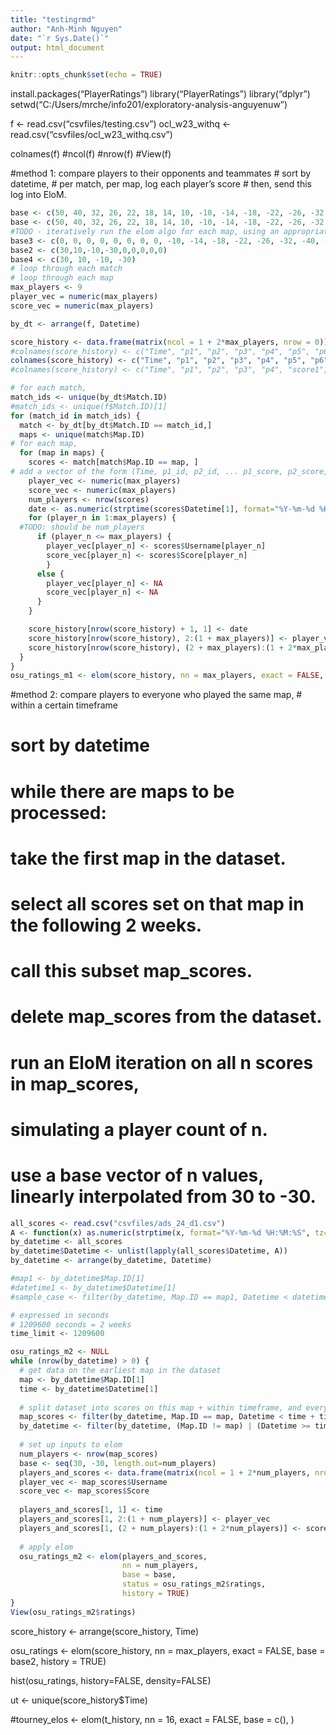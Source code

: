 ```yaml
---
title: "testingrmd"
author: "Anh-Minh Nguyen"
date: "`r Sys.Date()`"
output: html_document
---
```


```r
knitr::opts_chunk$set(echo = TRUE)
```
install.packages("PlayerRatings")
library("PlayerRatings")
library("dplyr")
setwd("C:/Users/mrche/info201/exploratory-analysis-anguyenuw")

f <- read.csv("csvfiles/testing.csv")
ocl_w23_withq <- read.csv("csvfiles/ocl_w23_withq.csv")

colnames(f)
#ncol(f)
#nrow(f)
#View(f)






#method 1: compare players to their opponents and teammates
# sort by datetime, 
# per match, per map, log each player's score
# then, send this log into EloM.
```r

base <- c(50, 40, 32, 26, 22, 18, 14, 10, -10, -14, -18, -22, -26, -32, -40, -50)
base <- c(50, 40, 32, 26, 22, 18, 14, 10, -10, -14, -18, -22, -26, -32, -40, -50)
#TODO - iteratively run the elom algo for each map, using an appropriately sized base vector
base3 <- c(0, 0, 0, 0, 0, 0, 0, 0, -10, -14, -18, -22, -26, -32, -40, -50)
base2 <- c(30,10,-10,-30,0,0,0,0,0)
base4 <- c(30, 10, -10, -30)
# loop through each match
# loop through each map
max_players <- 9
player_vec = numeric(max_players)
score_vec = numeric(max_players)

by_dt <- arrange(f, Datetime)

score_history <- data.frame(matrix(ncol = 1 + 2*max_players, nrow = 0))
#colnames(score_history) <- c("Time", "p1", "p2", "p3", "p4", "p5", "p6", "p7", "p8", "p9", "p10", "p11", "p12", "p13", "p14", "p15", "p16", "score1", "score2", "score3", "score4", "score5", "score6", "score7", "score8", "score9", "score10", "score11", "score12", "score13", "score14", "score15", "score16")
colnames(score_history) <- c("Time", "p1", "p2", "p3", "p4", "p5", "p6", "p7", "p8", "p9", "score1", "score2", "score3", "score4", "score5", "score6", "score7", "score8", "score9")
#colnames(score_history) <- c("Time", "p1", "p2", "p3", "p4", "score1", "score2", "score3", "score4")

# for each match,
match_ids <- unique(by_dt$Match.ID)
#match_ids <- unique(f$Match.ID)[1]
for (match_id in match_ids) {
  match <- by_dt[by_dt$Match.ID == match_id,]
  maps <- unique(match$Map.ID)
# for each map,
  for (map in maps) {
    scores <- match[match$Map.ID == map, ]
# add a vector of the form (Time, p1_id, p2_id, ... p1_score, p2_score, ...)
    player_vec <- numeric(max_players)
    score_vec <- numeric(max_players)
    num_players <- nrow(scores)
    date <- as.numeric(strptime(scores$Datetime[1], format="%Y-%m-%d %H:%M:%S", tz="UTC"))
    for (player_n in 1:max_players) {
  #TODO: should be num_players
      if (player_n <= max_players) {
        player_vec[player_n] <- scores$Username[player_n]
        score_vec[player_n] <- scores$Score[player_n]
        }
      else {
        player_vec[player_n] <- NA
        score_vec[player_n] <- NA
      }
    }

    score_history[nrow(score_history) + 1, 1] <- date
    score_history[nrow(score_history), 2:(1 + max_players)] <- player_vec
    score_history[nrow(score_history), (2 + max_players):(1 + 2*max_players)] <- score_vec
  }
}
osu_ratings_m1 <- elom(score_history, nn = max_players, exact = FALSE, base = base2, history = FALSE)
```

#method 2: compare players to everyone who played the same map, 
#            within a certain timeframe

# sort by datetime
# while there are maps to be processed:
#   take the first map in the dataset.
#   select all scores set on that map in the following 2 weeks.
#     call this subset map_scores.
#     delete map_scores from the dataset.
#   run an EloM iteration on all n scores in map_scores,
#     simulating a player count of n.
#     use a base vector of n values, linearly interpolated from 30 to -30.
```r
all_scores <- read.csv("csvfiles/ads_24_d1.csv")
A <- function(x) as.numeric(strptime(x, format="%Y-%m-%d %H:%M:%S", tz="UTC"))
by_datetime <- all_scores
by_datetime$Datetime <- unlist(lapply(all_scores$Datetime, A))
by_datetime <- arrange(by_datetime, Datetime)

#map1 <- by_datetime$Map.ID[1]
#datetime1 <- by_datetime$Datetime[1]
#sample_case <- filter(by_datetime, Map.ID == map1, Datetime < datetime1 + 100000)

# expressed in seconds
# 1209600 seconds = 2 weeks
time_limit <- 1209600

osu_ratings_m2 <- NULL
while (nrow(by_datetime) > 0) {
  # get data on the earliest map in the dataset
  map <- by_datetime$Map.ID[1]
  time <- by_datetime$Datetime[1]
  
  # split dataset into scores on this map + within timeframe, and every other score
  map_scores <- filter(by_datetime, Map.ID == map, Datetime < time + time_limit)
  by_datetime <- filter(by_datetime, (Map.ID != map) | (Datetime >= time + time_limit))
  
  # set up inputs to elom
  num_players <- nrow(map_scores)
  base <- seq(30, -30, length.out=num_players)
  players_and_scores <- data.frame(matrix(ncol = 1 + 2*num_players, nrow = 0))
  player_vec <- map_scores$Username
  score_vec <- map_scores$Score
  
  players_and_scores[1, 1] <- time
  players_and_scores[1, 2:(1 + num_players)] <- player_vec
  players_and_scores[1, (2 + num_players):(1 + 2*num_players)] <- score_vec
  
  # apply elom
  osu_ratings_m2 <- elom(players_and_scores, 
                         nn = num_players,
                         base = base, 
                         status = osu_ratings_m2$ratings,
                         history = TRUE)
}
View(osu_ratings_m2$ratings)
```


score_history <- arrange(score_history, Time)


osu_ratings <- elom(score_history, nn = max_players, exact = FALSE, base = base2, history = TRUE)

hist(osu_ratings, history=FALSE, density=FALSE)

ut <- unique(score_history$Time)

#tourney_elos <- elom(t_history, nn = 16, exact = FALSE, base = c(), )


